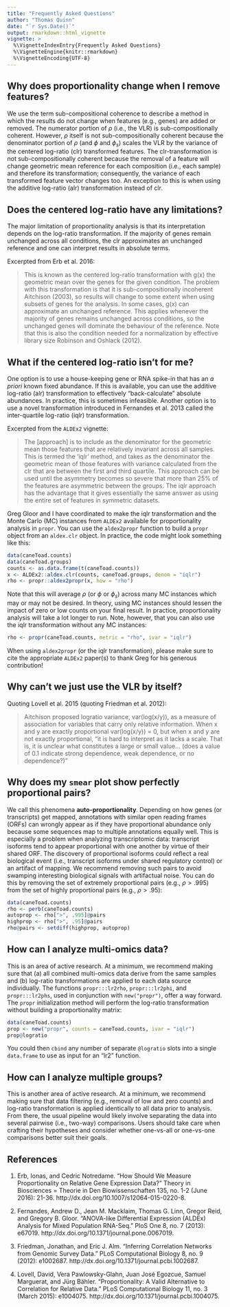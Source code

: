 ```yaml
---
title: "Frequently Asked Questions"
author: "Thomas Quinn"
date: "`r Sys.Date()`"
output: rmarkdown::html_vignette
vignette: >
  %\VignetteIndexEntry{Frequently Asked Questions}
  %\VignetteEngine{knitr::rmarkdown}
  %\VignetteEncoding{UTF-8}
---
```

    
## Why does proportionality change when I remove features?

We use the term sub-compositional coherence to describe a method in which the results do not change when features (e.g., genes) are added or removed. The numerator portion of $\rho$ (i.e., the VLR) is sub-compositionally coherent. However, $\rho$ itself is not sub-compositionally coherent because the denominator portion of $\rho$ (and $\phi$ and $\phi_s$) scales the VLR by the variance of the centered log-ratio (clr) transformed features. The clr-transformation is not sub-compositionally coherent because the removal of a feature will change geometric mean reference for each composition (i.e., each sample) and therefore its transformation; consequently, the variance of each transformed feature vector changes too. An exception to this is when using the additive log-ratio (alr) transformation instead of clr.

## Does the centered log-ratio have any limitations?

The major limitation of proportionality analysis is that its interpretation depends on the log-ratio transformation. If the majority of genes remain unchanged across all conditions, the clr approximates an unchanged reference and one can interpret results in absolute terms.

Excerpted from Erb et al. 2016:

> This is known as the centered log-ratio transformation with g(x) the geometric mean over the genes for the given condition. The problem with this transformation is that it is sub-compositionally incoherent Aitchison (2003), so results will change to some extent when using subsets of genes for the analysis. In some cases, g(x) can approximate an unchanged reference. This applies whenever the majority of genes remains unchanged across conditions, so the unchanged genes will dominate the behaviour of the reference. Note that this is also the condition needed for a normalization by effective library size Robinson and Oshlack (2012).
    
## What if the centered log-ratio isn't for me?

One option is to use a house-keeping gene or RNA spike-in that has an *a priori* known fixed abundance. If this is available, you can use the additive log-ratio (alr) transformation to effectively "back-calculate" absolute abundances. In practice, this is sometimes infeasible. Another option is to use a novel transformation introduced in Fernandes et al. 2013 called the inter-quartile log-ratio (iqlr) transformation.

Excerpted from the `ALDEx2` vignette:

> The [approach] is to include as the denominator for the geometric mean those features that are relatively invariant across all samples. This is termed the ‘iqlr’ method, and takes as the denominator the geometric mean of those features with variance calculated from the clr that are between the first and third quartile. This approach can be used until the asymmetry becomes so severe that more than 25% of the features are asymmetric between the groups. The iqlr approach has the advantage that it gives essentially the same answer as using the entire set of features in symmetric datasets.

Greg Gloor and I have coordinated to make the iqlr transformation and the Monte Carlo (MC) instances from `ALDEx2` available for proportionality analysis in `propr`. You can use the `aldex2propr` function to build a `propr` object from an `aldex.clr` object. In practice, the code might look something like this:

```r
data(caneToad.counts)
data(caneToad.groups)
counts <- as.data.frame(t(caneToad.counts))
x <- ALDEx2::aldex.clr(counts, caneToad.groups, denom = "iqlr")
rho <- propr::aldex2propr(x, how = "rho")
```

Note that this will average $\rho$ (or $\phi$ or $\phi_s$) across many MC instances which may or may not be desired. In theory, using MC instances should lessen the impact of zero or low counts on your final result. In practice, proportionality analysis will take a lot longer to run. Note, however, that you can also use the iqlr transformation without any MC instances:

```r
rho <- propr(caneToad.counts, metric = "rho", ivar = "iqlr")
```

When using `aldex2propr` (or the iqlr transformation), please make sure to cite the appropriate `ALDEx2` paper(s) to thank Greg for his generous contribution!

## Why can't we just use the VLR by itself?

Quoting Lovell et al. 2015 (quoting Friedman et al. 2012):

> Aitchison proposed logratio variance, var(log(x/y)), as a measure of association for variables that carry only relative information. When x and y are exactly proportional var(log(x/y)) = 0, but when x and y are not exactly proportional, “it is hard to interpret as it lacks a scale. That is, it is unclear what constitutes a large or small value… (does a value of 0.1 indicate strong dependence, weak dependence, or no dependence?)”

## Why does my `smear` plot show perfectly proportional pairs?

We call this phenomena **auto-proportionality**. Depending on how genes (or transcripts) get mapped, annotations with similar open reading frames (ORFs) can wrongly appear as if they have proportional abundance only because some sequences map to multiple annotations equally well. This is especially a problem when analyzing transcriptomic data: transcript isoforms tend to appear proportional with one another by virtue of their shared ORF. The discovery of proportional isoforms could reflect a real biological event (i.e., transcript isoforms under shared regulatory control) or an artifact of mapping. We recommend removing such pairs to avoid swamping interesting biological signals with artifactual noise. You can do this by removing the set of extremely proportional pairs (e.g., $\rho > .995$) from the set of highly proportional pairs (e.g., $\rho > .95$):

```r
data(caneToad.counts)
rho <- perb(caneToad.counts)
autoprop <- rho[">", .995]@pairs
highprop <- rho[">", .95]@pairs
rho@pairs <- setdiff(highprop, autoprop)
```

## How can I analyze multi-omics data?

This is an area of active research. At a minimum, we recommend making sure that (a) all combined multi-omics data derive from the same samples and (b) log-ratio transformations are applied to each data source individually. The functions `propr:::lr2rho`, `propr:::lr2phi`, and `propr:::lr2phs`, used in conjunction with `new("propr")`, offer a way forward. The `propr` initialization method will perform the log-ratio transformation without building a proportionality matrix:

```r
data(caneToad.counts)
prop <- new("propr", counts = caneToad.counts, ivar = "iqlr")
prop@logratio
```

You could then `cbind` any number of separate `@logratio` slots into a single `data.frame` to use as input for an "lr2" function.

## How can I analyze multiple groups?

This is another area of active research. At a minimum, we recommend making sure that data filtering (e.g., removal of low and zero counts) and log-ratio transformation is applied identically to all data prior to analysis. From there, the usual pipeline would likely involve separating the data into several pairwise (i.e., two-way) comparisons. Users should take care when crafting their hypotheses and consider whether one-vs-all or one-vs-one comparisons better suit their goals.

## References

1. Erb, Ionas, and Cedric Notredame. “How Should We Measure Proportionality on Relative Gene Expression Data?” Theory in Biosciences = Theorie in Den Biowissenschaften 135, no. 1-2 (June 2016): 21-36. http://dx.doi.org/10.1007/s12064-015-0220-8.

2. Fernandes, Andrew D., Jean M. Macklaim, Thomas G. Linn, Gregor Reid, and Gregory B. Gloor. “ANOVA-like Differential Expression (ALDEx) Analysis for Mixed Population RNA-Seq.” PloS One 8, no. 7 (2013): e67019. http://dx.doi.org/10.1371/journal.pone.0067019.

3. Friedman, Jonathan, and Eric J. Alm. “Inferring Correlation Networks from Genomic Survey Data.” PLoS Computational Biology 8, no. 9 (2012): e1002687. http://dx.doi.org/10.1371/journal.pcbi.1002687.

4. Lovell, David, Vera Pawlowsky-Glahn, Juan José Egozcue, Samuel Marguerat, and Jürg Bähler. “Proportionality: A Valid Alternative to Correlation for Relative Data.” PLoS Computational Biology 11, no. 3 (March 2015): e1004075. http://dx.doi.org/10.1371/journal.pcbi.1004075.
